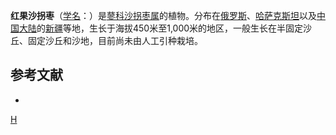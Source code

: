 {{Speciesbox 
| taxon = Calligonum rubicundum
| authority = Bge.
}}
'''红果沙拐枣'''（[[学名|学名]]：{{lang|la|''Calligonum rubicundum''}}）是[[蓼科|蓼科]][[沙拐枣属|沙拐枣属]]的植物。分布在[[俄罗斯|俄罗斯]]、[[哈萨克斯坦|哈萨克斯坦]]以及[[中国大陆|中国大陆]]的[[新疆|新疆]]等地，生长于海拔450米至1,000米的地区，一般生长在半固定沙丘、固定沙丘和沙地，目前尚未由人工引种栽培。

== 参考文献 ==
<div class="references-small">
* {{cite web| url =http://www.bioinfo.cn/db05/KmzwSpecies.php?action=view&id=17191| title =红果沙拐枣| work =《中国高等植物数据库全库》| publisher =中国科学院微生物研究所| author =昆明植物研究所| accessdate =2009-02-25| deadurl =yes| archiveurl =https://web.archive.org/web/20160305023718/http://www.bioinfo.cn/db05/KmzwSpecies.php?action=view&id=17191| archivedate =2016-03-05}}
</div>

{{Taxonbar}}

[[Category:沙拐枣属|H]]